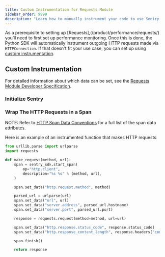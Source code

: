 ```yaml
---
title: Custom Instrumentation for Requests Module
sidebar_order: 9999
description: "Learn how to manually instrument your code to use Sentry's Requests module."
---
```


As a prerequisite to setting up [Requests],(/product/performance/requests/) you’ll need to first <PlatformLink to="/performance/">set up performance monitoring</PlatformLink>. Once this is done, the Python SDK will automatically instrument outgoing HTTP requests made via `HTTPConnection`. If that doesn't fit your use case, you can set up using [custom instrumentation](#custom-instrumentation).

## Custom Instrumentation

For detailed information about which data can be set, see the [Requests Module Developer Specification](https://develop.sentry.dev/sdk/performance/modules/requests/).

### Initialize Sentry

<PlatformContent includePath="getting-started-config" />

### Wrap The HTTP Requests in a Span

NOTE: Refer to [HTTP Span Data Conventions](https://develop.sentry.dev/sdk/performance/span-data-conventions/#http) for a full list of the span data attributes.

Here is an example of an instrumented function that makes HTTP requests:

```python
from urllib.parse import urlparse
import requests

def make_request(method, url):
    span = sentry_sdk.start_span(
        op="http.client",
        description="%s %s" % (method, url),
    )

    span.set_data("http.request.method", method)

    parsed_url = urlparse(url)
    span.set_data("url", url)
    span.set_data("server.address", parsed_url.hostname)
    span.set_data("server.port", parsed_url.port)

    response = requests.request(method=method, url=url)

    span.set_data("http.response.status_code", response.status_code)
    span.set_data("http.response_content_length", response.headers["content-length"])

    span.finish()

    return response

```
